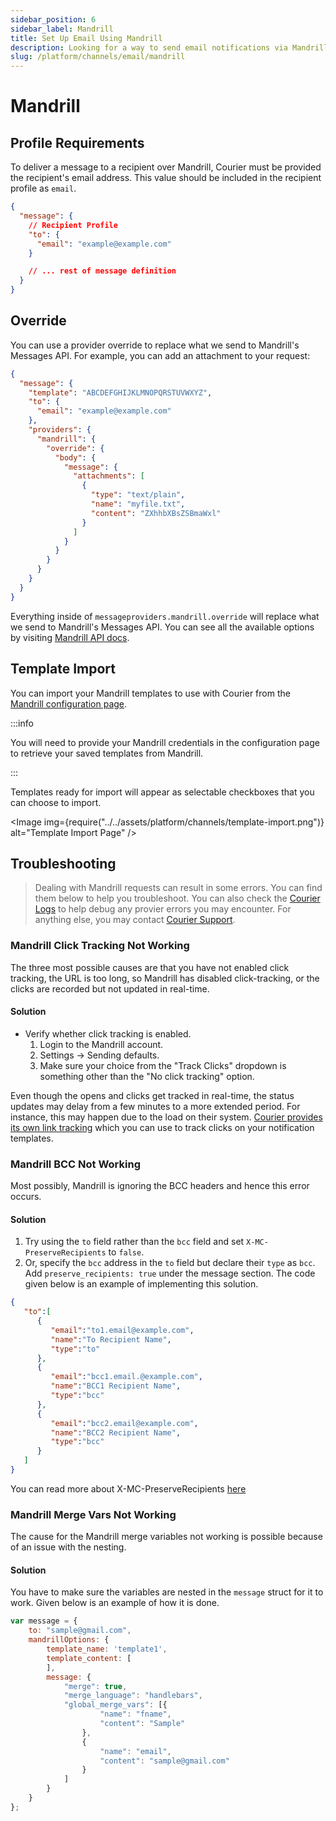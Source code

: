 ```yaml
---
sidebar_position: 6
sidebar_label: Mandrill
title: Set Up Email Using Mandrill
description: Looking for a way to send email notifications via Mandrill? This step-by-step tutorial will show you how to integrate Mandrill's API the easy way.
slug: /platform/channels/email/mandrill
---
```



# Mandrill

## Profile Requirements

To deliver a message to a recipient over Mandrill, Courier must be provided the recipient's email address. This value should be included in the recipient profile as `email`.

```json title=JSON
{
  "message": {
    // Recipient Profile
    "to": {
      "email": "example@example.com"
    }

    // ... rest of message definition
  }
}
```

## Override

You can use a provider override to replace what we send to Mandrill's Messages API. For example, you can add an attachment to your request:

```json title=JSON
{
  "message": {
    "template": "ABCDEFGHIJKLMNOPQRSTUVWXYZ",
    "to": {
      "email": "example@example.com"
    },
    "providers": {
      "mandrill": {
        "override": {
          "body": {
            "message": {
              "attachments": [
                {
                  "type": "text/plain",
                  "name": "myfile.txt",
                  "content": "ZXhhbXBsZSBmaWxl"
                }
              ]
            }
          }
        }
      }
    }
  }
}
```

Everything inside of `messageproviders.mandrill.override` will replace what we send to Mandrill's Messages API. You can see all the available options by visiting [Mandrill API docs](https://mandrillapp.com/api/docs/messages.JSON.html).

## Template Import

You can import your Mandrill templates to use with Courier from the [Mandrill configuration page](https://app.courier.com/channels/mandrill). 

:::info

You will need to provide your Mandrill credentials in the configuration page to retrieve your saved templates from Mandrill.

:::

Templates ready for import will appear as selectable checkboxes that you can choose to import.

<Image
  img={require("../../assets/platform/channels/template-import.png")}
  alt="Template Import Page"
/>

## Troubleshooting

> Dealing with Mandrill requests can result in some errors. You can find them below to help you troubleshoot. You can also check the [Courier Logs](../../../logging/message-logs.mdx) to help debug any provier errors you may encounter. For anything else, you may contact [Courier Support](mailto:support@courier.com).

### Mandrill Click Tracking Not Working

The three most possible causes are that you have not enabled click tracking, the URL is too long, so Mandrill has disabled click-tracking, or the clicks are recorded but not updated in real-time.

#### Solution

- Verify whether click tracking is enabled.
  1. Login to the Mandrill account.
  2. Settings -> Sending defaults.
  3. Make sure your choice from the "Track Clicks" dropdown is something other than the "No click tracking" option.

Even though the opens and clicks get tracked in real-time, the status updates may delay from a few minutes to a more extended period. For instance, this may happen due to the load on their system. [Courier provides its own link tracking](../../../workspaces/track-email-opens.mdx) which you can use to track clicks on your notification templates.

### Mandrill BCC Not Working

Most possibly, Mandrill is ignoring the BCC headers and hence this error occurs.

#### Solution

1. Try using the `to` field rather than the `bcc` field and set `X-MC-PreserveRecipients` to `false`.
2. Or, specify the `bcc` address in the `to` field but declare their `type` as `bcc`. Add `preserve_recipients: true` under the message section. The code given below is an example of implementing this solution.

```json
{
   "to":[
      {
         "email":"to1.email@example.com",
         "name":"To Recipient Name",
         "type":"to"
      },
      {
         "email":"bcc1.email.@example.com",
         "name":"BCC1 Recipient Name",
         "type":"bcc"
      },
      {
         "email":"bcc2.email@example.com",
         "name":"BCC2 Recipient Name",
         "type":"bcc"
      }
   ]
}
```
You can read more about X-MC-PreserveRecipients [here](https://mailchimp.com/developer/transactional/docs/smtp-integration/#customize-messages-with-smtp-headers)

### Mandrill Merge Vars Not Working

The cause for the Mandrill merge variables not working is possible because of an issue with the nesting.

#### Solution

You have to make sure the variables are nested in the `message` struct for it to work. Given below is an example of how it is done.

```javascript
var message = {
    to: "sample@gmail.com",
    mandrillOptions: {
        template_name: 'template1',
        template_content: [
        ],
        message: {
            "merge": true,
            "merge_language": "handlebars",
            "global_merge_vars": [{
                    "name": "fname",
                    "content": "Sample"
                },
                {
                    "name": "email",
                    "content": "sample@gmail.com"
                }
            ]
        }
    }
};
```